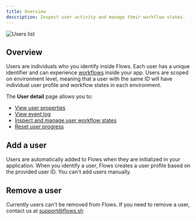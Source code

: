 ```yaml
---
title: Overview
description: Inspect user activity and manage their workflow states.
---
```


![Users list](/users/user-list.png)

## Overview

Users are individuals who you identify inside Flows. Each user has a unique identifier and can experience [workflows](/workflows/overview) inside your app. Users are scoped on environment level, meaning that a user with the same ID will have individual user profile and workflow states in each environment.

The **User detail** page allows you to:

- [View user properties](/users/properties)
- [View event log](/users/log)
- [Inspect and manage user workflow states](/users/workflow-states)
- [Reset user progress](/users/workflow-states#reset-user-progress)

## Add a user

Users are automatically added to Flows when they are initialized in your application. When you identify a user, Flows creates a user profile based on the provided user ID. You can't add users manually.

## Remove a user

Currently users can't be removed from Flows. If you need to remove a user, contact us at support@flows.sh
